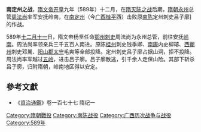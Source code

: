 '''南定州之战'''，[[隋文帝|隋文帝]][[开皇|开皇]]九年（589年）十二月，在[[隋灭陈之战|隋灭陈之战]]后期，[[隋朝|隋朝]][[永州|永州]]总管[[周法尚|周法尚]]率军安抚岭南，在[[南定州|南定州]]（今[[广西|广西]][[桂平|桂平]]西）击败原[[南陈|南陈]]定州刺史吕子廓]的作战。

589年[[十二月十一|十二月十一]]日，隋文帝杨坚任命[[鄂州|鄂州]][[刺史|刺史]]周法尚为永州总管，前往安抚[[岭南|岭南]]。周法尚率领亲兵三千五百人南进。原陈[[桂州|桂州]]刺史钱季卿、[[南康|南康]]内史柳璿、[[西衡州|西衡州]]刺史邓暠、[[阳山郡|阳山郡]][[太守|太守]]毛爽等全部投降。定州刺史吕子廓占据山洞，拒不投降。周法尚率军越过[[五岭|五岭]]，进击吕子廓。吕子廓散逃，引千余人走保山险。其部下斩杀吕子廓，归附隋朝，岭南地区得以安定。
==參考文獻==
*《[[資治通鑑|資治通鑑]]》卷一百七十七 隋纪一

{{DEFAULTSORT:N}}
[[Category:隋朝戰役|Category:隋朝戰役]]
[[Category:南陈战役|Category:南陈战役]]
[[Category:广西历次战争与战役|Category:广西历次战争与战役]]
[[Category:589年|Category:589年]]